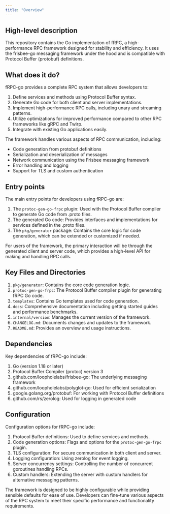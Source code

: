 ```yaml
---
title: "Overview"
---
```


## High-level description
This repository contains the Go implementation of fRPC, a high-performance RPC framework designed for stability and efficiency. It uses the frisbee-go messaging framework under the hood and is compatible with Protocol Buffer (protobuf) definitions.

## What does it do?
fRPC-go provides a complete RPC system that allows developers to:

1. Define services and methods using Protocol Buffer syntax.
2. Generate Go code for both client and server implementations.
3. Implement high-performance RPC calls, including unary and streaming patterns.
4. Utilize optimizations for improved performance compared to other RPC frameworks like gRPC and Twirp.
5. Integrate with existing Go applications easily.

The framework handles various aspects of RPC communication, including:
- Code generation from protobuf definitions
- Serialization and deserialization of messages
- Network communication using the Frisbee messaging framework
- Error handling and logging
- Support for TLS and custom authentication

## Entry points
The main entry points for developers using fRPC-go are:

1. The `protoc-gen-go-frpc` plugin: Used with the Protocol Buffer compiler to generate Go code from .proto files.
2. The generated Go code: Provides interfaces and implementations for services defined in the .proto files.
3. The `pkg/generator` package: Contains the core logic for code generation, which can be extended or customized if needed.

For users of the framework, the primary interaction will be through the generated client and server code, which provides a high-level API for making and handling RPC calls.

## Key Files and Directories
1. `pkg/generator`: Contains the core code generation logic.
2. `protoc-gen-go-frpc`: The Protocol Buffer compiler plugin for generating fRPC Go code.
3. `templates`: Contains Go templates used for code generation.
4. `docs`: Comprehensive documentation including getting started guides and performance benchmarks.
5. `internal/version`: Manages the current version of the framework.
6. `CHANGELOG.md`: Documents changes and updates to the framework.
7. `README.md`: Provides an overview and usage instructions.

## Dependencies
Key dependencies of fRPC-go include:

1. Go (version 1.18 or later)
2. Protocol Buffer Compiler (protoc) version 3
3. github.com/loopholelabs/frisbee-go: The underlying messaging framework
4. github.com/loopholelabs/polyglot-go: Used for efficient serialization
5. google.golang.org/protobuf: For working with Protocol Buffer definitions
6. github.com/rs/zerolog: Used for logging in generated code

## Configuration
Configuration options for fRPC-go include:

1. Protocol Buffer definitions: Used to define services and methods.
2. Code generation options: Flags and options for the `protoc-gen-go-frpc` plugin.
3. TLS configuration: For secure communication in both client and server.
4. Logging configuration: Using zerolog for event logging.
5. Server concurrency settings: Controlling the number of concurrent goroutines handling RPCs.
6. Custom handlers: Extending the server with custom handlers for alternative messaging patterns.

The framework is designed to be highly configurable while providing sensible defaults for ease of use. Developers can fine-tune various aspects of the RPC system to meet their specific performance and functionality requirements.